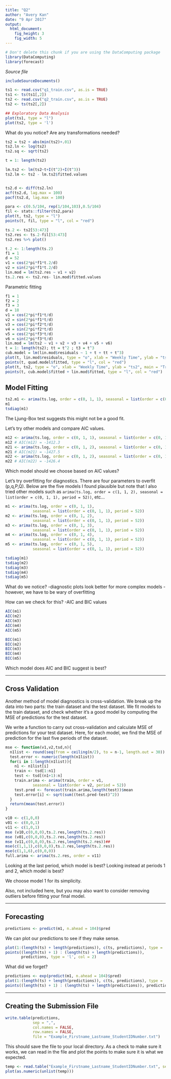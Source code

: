```yaml
---
title: "Q2"
author: "Avery Kan"
date: "9 Apr 2017"
output: 
  html_document:
    fig_height: 3
    fig_width: 5
---
```

<!-- Don't edit in between this line and the one below -->
```r
# Don't delete this chunk if you are using the DataComputing package
library(DataComputing)
library(forecast)
```
*Source file* 
```r
includeSourceDocuments()
```
<!-- Don't edit the material above this line -->
```r
ts1 <- read.csv("q1_train.csv", as.is = TRUE)
ts1 <- ts(ts1[,2])
ts2 <- read.csv("q2_train.csv", as.is = TRUE)
ts2 <- ts(ts2[,2])

## Exploratory Data Analysis
plot(ts1, type = "l")
plot(ts2, type = 'l')
```

What do you notice? Are any transformations needed?

```r
ts2 = ts2 + abs(min(ts2)+.01)
ts2.ln <- log(ts2)
ts2.sq <- sqrt(ts2)

t = 1: length(ts2)

lm.ts2 <- lm(ts2~t+I(t^2)+I(t^3))
ts2.lm <- ts2 - lm.ts2$fitted.values


ts2.d <- diff(ts2.ln)
acf(ts2.d, lag.max = 100)
pacf(ts2.d, lag.max = 100)

para <- c(0.5/104, rep(1/104,103),0.5/104)
fil <- stats::filter(ts2,para)
plot(t, ts2, type = "l")
points(t, fil, type = "l", col = "red")

ts.2 <- ts2[53:473]
ts2.res <- ts.2-fil[53:473]
ts2.res %>% plot()

t.2 <- 1:length(ts.2)
f1 = 1
d = 52
v1 = cos(2*pi*f1*t.2/d)
v2 = sin(2*pi*f1*t.2/d)
lin.mod = lm(ts2.res ~ v1 + v2)
ts.2.res <- ts2.res- lin.mod$fitted.values
```




Parametric fitting

```r
f1 = 1
f2 = 2
f3 = 3
d = 18
v1 = cos(2*pi*f1*t/d)
v2 = sin(2*pi*f1*t/d)
v3 = cos(2*pi*f2*t/d)
v4 = sin(2*pi*f2*t/d)
v5 = cos(2*pi*f3*t/d)
v6 = sin(2*pi*f3*t/d)
lin.mod = lm(ts2 ~ v1 + v2 + v3 + v4 + v5 + v6)
t = 1: length(ts2); tt = t^2 ; t3 = t^3
cub.model = lm(lin.mod$residuals ~ 1 + t + tt + t^3)
plot(t, lin.mod$residuals, type = "o", xlab = "Weekly Time", ylab = "ts2",main = "Trend Fit")
points(t, quad.model$fitted, type = "l", col = "red")
plot(t, ts2, type = "o", xlab = "Weekly Time", ylab = "ts2", main = "Trend and Seasonality")
points(t, cub.model$fitted + lin.mod$fitted, type = "l", col = "red")

```


## Model Fitting 

```r
ts2.m1 <- arima(ts.log, order = c(0, 1, 1), seasonal = list(order = c(0, 1, 1), period = 52))
m1
tsdiag(m1)
```

The Ljung-Box test suggests this might not be a good fit.

Let's try other models and compare AIC values.

```r
m12 <- arima(ts.log, order = c(0, 1, 1), seasonal = list(order = c(0, 1, 2), period = 52))
m12 # AIC(m12) = -1412.3
m21 <- arima(ts.log, order = c(0, 1, 2), seasonal = list(order = c(0, 1, 1), period = 52))
m21 # AIC(m21) = -1427.5 
m22 <- arima(ts.log, order = c(0, 1, 2), seasonal = list(order = c(0, 1, 2), period = 52))
m22 # AIC(m22) = -1426.4
```

Which model should we choose based on AIC values?

Let's try overfitting for diagnostics. There are four parameters to overfit (p,q,P,Q).
Below are the five models I found plausible but note that I also tried other models such as 
`arima(ts.log, order = c(1, 1, 2), seasonal = list(order = c(0, 1, 1), period = 52))`, etc...

```r
m1 <- arima(ts.log, order = c(0, 1, 1), 
            seasonal = list(order = c(0, 1, 1), period = 52)) 
m2 <- arima(ts.log, order = c(0, 1, 2), 
            seasonal = list(order = c(0, 1, 1), period = 52))
m3 <- arima(ts.log, order = c(0, 1, 3), 
            seasonal = list(order = c(0, 1, 1), period = 52))
m4 <- arima(ts.log, order = c(0, 1, 4), 
            seasonal = list(order = c(0, 1, 1), period = 52))
m5 <- arima(ts.log, order = c(0, 1, 5), 
            seasonal = list(order = c(0, 1, 1), period = 52))
```


```r
tsdiag(m1)
tsdiag(m2)
tsdiag(m3) 
tsdiag(m4) 
tsdiag(m5) 
```


What do we notice?
-diagnostic plots look better for more complex models
-however, we have to be wary of overfitting

How can we check for this?
-AIC and BIC values


```r
AIC(m1)
AIC(m2)
AIC(m3) 
AIC(m4)
AIC(m5) 

BIC(m1)
BIC(m2)
BIC(m3) 
BIC(m4)
BIC(m5)
```


Which model does AIC and BIC suggest is best?




---

## Cross Validation

Another method of model diagnostics is cross-validation. We break up the data into two parts: the train dataset and the test dataset. We fit models to the train dataset, and check whether it's a good model by computing the MSE of predictions for the test dataset. 

We write a function to carry out cross-validation and calculate MSE of predictions for your test dataset. Here, for each model, we find the MSE of prediction for the last five periods of the dataset. 

```r
mse <- function(v1,v2,tsd,n){
  n1list <- round(seq(from = ceiling(n/2), to = n-1, length.out = 30))
  test.error <- numeric(length(n1list))
  for(i in 1:length(n1list)){
    n1 <- n1list[i]
    train <- tsd[1:n1]
    test <- tsd[(n1+1):n]
    train.arima <- arima(train, order = v1, 
            seasonal = list(order = v2, period = 52)) 
    test.pred <- forecast(train.arima,length(test))$mean
    test.error[i] <- sqrt(sum((test.pred-test)^2))
  }
  return(mean(test.error))
}

v10 <- c(1,0,0)
v01 <- c(0,0,1)
v11 <- c(1,0,1)
mse (v10,c(0,0,0),ts.2.res,length(ts.2.res)) 
mse (v01,c(0,0,0),ts.2.res,length(ts.2.res))
mse (v11,c(0,0,0),ts.2.res,length(ts.2.res))##
mse(c(1,1,1),c(0,0,0),ts.2.res,length(ts.2.res))
mse(c(1,1,6),c(0,0,0))
full.arima <- arima(ts.2.res, order = v11)

```

Looking at the last period, which model is best?
Looking instead at periods 1 and 2, which model is best?

We choose model 1 for its simplicity. 

Also, not included here, but you may also want to consider removing outliers before fitting your final model.

---

## Forecasting

```r
predictions <- predict(m1, n.ahead = 104)$pred
```

We can plot our predictions to see if they make sense.

```r
plot(1:(length(ts) + length(predictions)), c(ts, predictions), type = 'l', col = 1)
points((length(ts) + 1) : (length(ts) + length(predictions)), 
       predictions, type = 'l', col = 2)
```


What did we forget?

```r
predictions <- exp(predict(m1, n.ahead = 104)$pred)
plot(1:(length(ts) + length(predictions)), c(ts, predictions), type = 'l', col = 1)
points((length(ts) + 1) : (length(ts) + length(predictions)), predictions, type = 'l', col = 2)
```


---

## Creating the Submission File

```r
write.table(predictions,
            sep = ",",
            col.names = FALSE,
            row.names = FALSE,
            file = "Example_Firstname_Lastname_StudentIDNumber.txt")

```

This should save the file to your local directory. As a check to make sure it works, we can read in the file and plot the points to make sure it is what we expected.

```r
temp <- read.table("Example_Firstname_Lastname_StudentIDNumber.txt", sep = ",")
plot(as.numeric(unlist(temp)))
```


